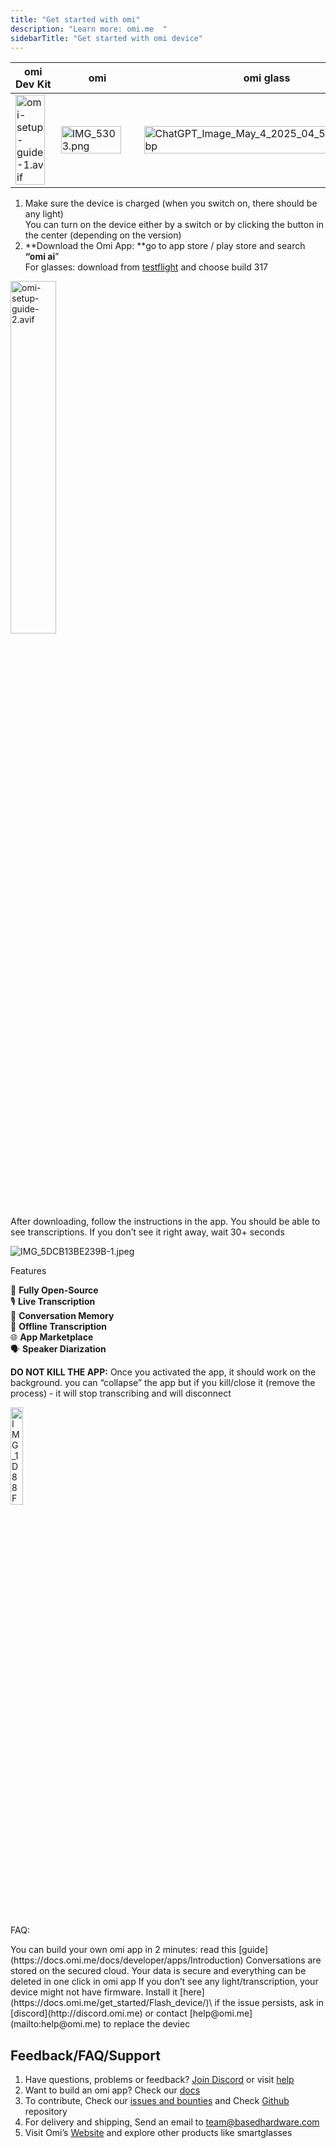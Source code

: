 ```yaml
---
title: "Get started with omi"
description: "Learn more: omi.me  "
sidebarTitle: "Get started with omi device"
---
```


| omi Dev Kit                                                                                                                                                                                                                                                                                                                                                                                                                                                                                                                                                                                                                                                                                                        | omi                                                                                      | omi glass                                                                                                                                                                                               |
| ------------------------------------------------------------------------------------------------------------------------------------------------------------------------------------------------------------------------------------------------------------------------------------------------------------------------------------------------------------------------------------------------------------------------------------------------------------------------------------------------------------------------------------------------------------------------------------------------------------------------------------------------------------------------------------------------------------------ | ---------------------------------------------------------------------------------------- | ------------------------------------------------------------------------------------------------------------------------------------------------------------------------------------------------------- |
| <img src="/docs/images/omi-setup-guide-1.avif" alt="omi-setup-guide-1.avif" width="91%"> | <img src="/docs/images/IMG_5303.png" alt="IMG_5303.png" width="91%"> | <img src="/docs/images/ChatGPT_Image_May_4_2025_04_58_33_PM.webp" alt="ChatGPT_Image_May_4_2025_04_58_33_PM.webp" width="100%"> |

1. Make sure the device is charged (when you switch on, there should be any light) \
   You can turn on the device either by a switch or by clicking the button in the center (depending on the version)
2. \*\*Download the Omi App: \*\*go to app store / play store and search **“omi ai**”\
   For glasses: download from [testflight](https://testflight.apple.com/join/pxwQJ5U5) and choose build 317

<img src="/docs/images/omi-setup-guide-2.avif" alt="omi-setup-guide-2.avif" width="38%">

After downloading, follow the instructions in the app. You should be able to see transcriptions. If you don’t see it right away, wait 30\+ seconds

![IMG_5DCB13BE239B-1.jpeg](/docs/images/IMG_5DCB13BE239B-1.jpeg)

Features

🚀 **Fully Open-Source** \
🎙️ **Live Transcription** \
🧠 **Conversation Memory** \
📡 **Offline Transcription** \
🌐 **App Marketplace**\
🗣️ **Speaker Diarization**

**DO NOT KILL THE APP:** Once you activated the app, it should work on the background. you can “collapse” the app but if you kill/close it (remove the process) - it will stop transcribing and will disconnect

<img src="/docs/images/IMG_1D88FF7716F5-1.jpeg" alt="IMG_1D88FF7716F5-1.jpeg" width="20%">

\
\
FAQ:

<AccordionGroup>
  <Accordion title="How can I build my own app?" icon="sparkles">
    You can build your own omi app in 2 minutes: read this [guide](https://docs.omi.me/docs/developer/apps/Introduction)
  </Accordion>
  <Accordion title="Where the conversations are stored?" icon="sparkles">
    Conversations are stored on the secured cloud. Your data is secure and everything can be deleted in one click in omi app
  </Accordion>
  <Accordion title="I don't see the light / transcription">
    If you don’t see any light/transcription, your device might not have firmware. Install it [here](https://docs.omi.me/get_started/Flash_device/)\
    if the issue persists, ask in [discord](http://discord.omi.me) or contact [help@omi.me](mailto:help@omi.me) to replace the deviec
  </Accordion>
</AccordionGroup>

## Feedback/FAQ/Support

1. Have questions, problems or feedback? [Join Discord](http://discord.omi.me) or visit [help](https://intercom.help/omi-37041f50f654/en)
2. Want to build an omi app? Check our [docs](https://docs.omi.me/docs/developer/apps/Introduction)
3. To contribute, Check our [issues and bounties](https://github.com/BasedHardware/omi/issues) and Check [Github](https://github.com/BasedHardware/Friend/) repository
4. For delivery and shipping, Send an email to [team@basedhardware.com](mailto:team@basedhardware.com)
5. Visit Omi’s [Website](https://basedhardware.com/) and explore other products like smartglasses
